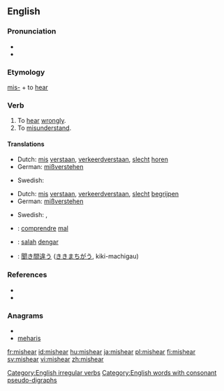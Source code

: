 ==English==

===Pronunciation===
* {{IPA|/'mɪshiɾ/}}
* {{rhymes|ɪə(r)}}

===Etymology===
[[mis-]] + to [[hear]]

===Verb===
{{en-verb|mishears|mishearing|misheard}}

# To [[hear]] [[wrongly]].
# To [[misunderstand]].

====Translations====
{{trans-top|to hear wrongly}}
* Dutch: [[mis]] [[verstaan]], [[verkeerd]][[ verstaan]], [[slecht]] [[horen]]
* German: [[mißverstehen]]
{{trans-mid}}
* Swedish: {{t-|sv|missuppfatta}}
{{trans-bottom}}

{{trans-top|to understand wrongly}}
* Dutch: [[mis]] [[verstaan]], [[verkeerd]][[ verstaan]], [[slecht]] [[begrijpen]]
* German: [[mißverstehen]]
{{trans-mid}}
* Swedish: {{t-|sv|missuppfatta}}, {{t+|sv|missförstå}}
{{trans-bottom}}

{{checktrans-top}}
* {{ttbc|French}}: [[comprendre]] [[mal]]
* {{ttbc|Indonesian}}: [[salah]] [[dengar]]
{{checktrans-mid}}
* {{ttbc|Japanese}}: [[聞き間違う]] ([[ききまちがう]], kiki-machigau)
{{checktrans-bottom}}

===References===
* {{R:Century 1911}}
* {{R:Webster 1913}}

===Anagrams===
* {{alphagram|aehimrs}}
* [[meharis#English|meharis]]

[[Category:English irregular verbs]]
[[Category:English words with consonant pseudo-digraphs]]

[[fr:mishear]]
[[id:mishear]]
[[hu:mishear]]
[[ja:mishear]]
[[pl:mishear]]
[[fi:mishear]]
[[sv:mishear]]
[[vi:mishear]]
[[zh:mishear]]